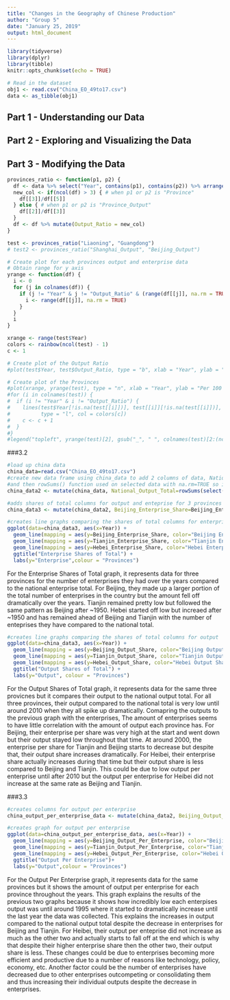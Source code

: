 ```yaml
---
title: "Changes in the Geography of Chinese Production"
author: "Group 5"
date: "January 25, 2019"
output: html_document
---
```


```r
library(tidyverse)
library(dplyr)
library(tibble)
knitr::opts_chunk$set(echo = TRUE)

# Read in the dataset
obj1 <- read.csv("China_EO_49to17.csv")
data <- as_tibble(obj1)

```
## Part 1 - Understanding our Data

## Part 2 - Exploring and Visualizing the Data

## Part 3 - Modifying the Data

```r

provinces_ratio <- function(p1, p2) {
  df <- data %>% select("Year", contains(p1), contains(p2)) %>% arrange(desc(Year))
  new_col <- if(ncol(df) > 3) { # when p1 or p2 is "Province"
    df[[3]]/df[[5]]
  } else { # when p1 or p2 is "Province_Output"
    df[[2]]/df[[3]]
  }
  df <- df %>% mutate(Output_Ratio = new_col)
}

test <- provinces_ratio("Liaoning", "Guangdong")
# test2 <- provinces_ratio("Shanghai_Output", "Beijing_Output")

# Create plot for each provinces output and enterprise data
# Obtain range for y axis
yrange <- function(df) {
  i <- 0 
  for (j in colnames(df)) {
    if (j != "Year" & j != "Output_Ratio" & (range(df[[j]], na.rm = TRUE) > i)) {
      i <- range(df[[j]], na.rm = TRUE)
    }
  }
  i
}

xrange <- range(test$Year)
colors <- rainbow(ncol(test) - 1)
c <- 1

```


```r

# Create plot of the Output Ratio
#plot(test$Year, test$Output_Ratio, type = "b", xlab = "Year", ylab = "Output Ratio", main = "Output Ratio of the Provinces", col="black")

# Create plot of the Provinces
#plot(xrange, yrange(test), type = "n", xlab = "Year", ylab = "Per 100 Million RMB") 
#for (i in colnames(test)) {
#  if (i != "Year" & i != "Output_Ratio") {
#    lines(test$Year[!is.na(test[[i]])], test[[i]][!is.na(test[[i]])],
#          type = "l", col = colors[c])
#    c <- c + 1
#  }
#}
#legend("topleft", yrange(test)[2], gsub("_", " ", colnames(test)[2:(ncol(test) - 1)]), col = colors, lty = 1, bty = "n")

```


###3.2
```r
#load up china data
china_data=read.csv("China_EO_49to17.csv")
#create new data frame using china_data to add 2 columns of data, National_Output/Enterprise_Total. uses select()function to select data for output/enterprise
#and then rowSums() function used on selected data with na.rm=TRUE so it excludes NA data. 
china_data2 <- mutate(china_data, National_Output_Total=rowSums(select(china_data, contains('Output')),na.rm=TRUE), National_Enterprise_Total=rowSums(select(china_data,contains('Enterprise')),na.rm=TRUE))

#adds shares of total columns for output and enteprise for 3 provinces
china_data3 <- mutate(china_data2, Beijing_Enterprise_Share=Beijing_Enterprise/National_Enterprise_Total,Beijing_Output_Share=Beijing_Output/National_Output_Total, Tianjin_Enterprise_Share=Tianjin_Enterprise/National_Enterprise_Total,Tianjin_Output_Share=Tianjin_Output/National_Output_Total, Hebei_Enterprise_Share=Hebei_Enterprise/National_Enterprise_Total,Hebei_Output_Share=Hebei_Output/National_Output_Total)

#creates line graphs comparing the shares of total columns for enterprise
ggplot(data=china_data3, aes(x=Year)) +
  geom_line(mapping = aes(y=Beijing_Enterprise_Share, color="Beijing Enterprise Share")) +
  geom_line(mapping = aes(y=Tianjin_Enterprise_Share, color="Tianjin Enterprise Share")) +
  geom_line(mapping = aes(y=Hebei_Enterprise_Share, color="Hebei Enterprise Share")) +
  ggtitle("Enterprise Shares of Total") +
  labs(y="Enterprise",colour = "Provinces")

```

  For the Enterprise Shares of Total graph, it represents data for three provinces for the number of enterprises they had over the years compared to the national enterprise total. For Beijing, they made up a larger portion of the total number of enterprises in the country but the amount fell off dramatically over the years. Tianjin remained pretty low but followed the same pattern as Beijing after ~1950. Hebei started off low but increaed after ~1950 and has remained ahead of Beijing and Tianjin with the number of enteprises they have compared to the national total.
```r
#creates line graphs comparing the shares of total columns for output
ggplot(data=china_data3, aes(x=Year)) +
  geom_line(mapping = aes(y=Beijing_Output_Share, color="Beijing Output Share")) +
  geom_line(mapping = aes(y=Tianjin_Output_Share, color="Tianjin Output Share")) +
  geom_line(mapping = aes(y=Hebei_Output_Share, color="Hebei Output Share")) +
  ggtitle("Output Shares of Total") +
  labs(y="Output", colour = "Provinces")
```

  For the Output Shares of Total graph, it represents data for the same three provicnes but it compares their output to the national output total. For all three provinces, their output compared to the national total is very low until around 2010 when they all spike up dramatically. Comapring the outputs to the previous graph with the enterprises, The amount of enterprises seems to have little correlation with the amount of output each province has. For Beijing, their enterprise per share was very high at the start and went down but their output stayed low throughout that time. At around 2000, the enterprise per share for Tianjin and Beijing starts to decrease but despite that, their output share increases dramatically. For Heibei, their enterprise share actually increases during that time but their output share is less compared to Beijing and Tianjin. This could be due to low output per enterprise until after 2010 but the output per enterprise for Heibei did not increase at the same rate as Beijing and Tianjin. 
  
###3.3
```r


#creates columns for output per enterprise
china_output_per_enterprise_data <- mutate(china_data2, Beijing_Output_Per_Enterprise=Beijing_Output/Beijing_Enterprise, Tianjin_Output_Per_Enterprise=Tianjin_Output/Tianjin_Enterprise,       Hebei_Output_Per_Enterprise=Hebei_Output/Hebei_Enterprise)

#creates graph for output per enterprise
ggplot(data=china_output_per_enterprise_data, aes(x=Year)) +
  geom_line(mapping = aes(y=Beijing_Output_Per_Enterprise, color="Beijing Output Per Enterprise")) +
  geom_line(mapping = aes(y=Tianjin_Output_Per_Enterprise, color="Tianjin Output Per Enterprise")) +
  geom_line(mapping = aes(y=Hebei_Output_Per_Enterprise, color="Hebei Output Per Enterprise")) +
  ggtitle("Output Per Enterprise")+
  labs(y="Output",colour = "Provinces")
```

  For the Output Per Enterprise graph, it represents data for the same provinces but it shows the amount of output per enterprise for each province throughout the years. This graph explains the results of the previous two graphs because it shows how incredibly low each enterpises output was until around 1995 where it started to dramatically increase until the last year the data was collected. This explains the increases in output compared to the national output total despite the decrease in enterprises for Beijing and Tianjin. For Heibei, their output per enteprise did not increase as much as the other two and actually starts to fall off at the end which is why that despite their higher enterprise share then the other two, their output share is less. These changes could be due to enterprises becoming more efficient and productive due to a number of reasons like technology, policy, economy, etc. Another factor could be the number of enterprises have decreased due to other enterprises outcompeting or consolidating them and thus increasing their individual outputs despite the decrease in enterprises. 
